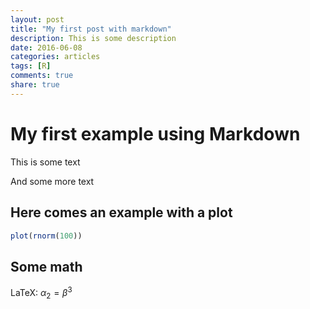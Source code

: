 ```yaml
---
layout: post
title: "My first post with markdown"
description: This is some description
date: 2016-06-08
categories: articles
tags: [R]
comments: true
share: true
---
```



# My first example using Markdown

This is some text

And some more text

## Here comes an example with a plot

```r
plot(rnorm(100))
```


## Some math

LaTeX: $\alpha_2 = \beta^3$


